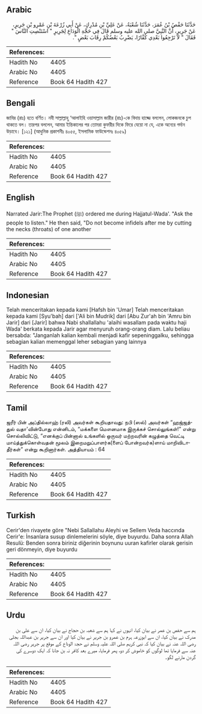 ## Arabic


<div dir="rtl" lang="ar" style={{fontSize:'larger',backgroundColor:'#f8f9fa',padding:20}}>
حَدَّثَنَا حَفْصُ بْنُ عُمَرَ، حَدَّثَنَا شُعْبَةُ، عَنْ عَلِيِّ بْنِ مُدْرِكٍ، عَنْ أَبِي زُرْعَةَ بْنِ عَمْرِو بْنِ جَرِيرٍ، عَنْ جَرِيرٍ، أَنَّ النَّبِيَّ صلى الله عليه وسلم قَالَ فِي حَجَّةِ الْوَدَاعِ لِجَرِيرٍ ‏"‏ اسْتَنْصِتِ النَّاسَ ‏"‏ فَقَالَ ‏"‏ لاَ تَرْجِعُوا بَعْدِي كُفَّارًا، يَضْرِبُ بَعْضُكُمْ رِقَابَ بَعْضٍ ‏"‏‏.‏
</div>
<div style={{backgroundColor:'#f8f9fa',padding:20, marginBottom: 10}}><table> <thead> <tr> <th>References:</th> <th></th> </tr> </thead> <tbody><tr><td>Hadith No</td><td>4405</td></tr><tr><td>Arabic No</td><td>4405</td></tr><tr><td>Reference</td><td>Book 64 Hadith 427</td></tr></tbody></table></div>

## Bengali


<div dir="ltr" lang="bn" style={{fontSize:'larger',backgroundColor:'#f8f9fa',padding:20}}>
জাবির (রাঃ) হতে বর্ণিত। নবী সাল্লাল্লাহু ‘আলাইহি ওয়াসাল্লাম জারীর (রাঃ)-কে বিদায় হাজ্জে বললেন, লোকজনকে চুপ থাকতে বল। তারপর বললেন, আমার ইন্তিকালের পর তোমরা কুফরীর দিকে ফিরে যেয়ো না যে, একে অন্যের গর্দান উড়াবে। [১২১] (আধুনিক প্রকাশনীঃ ৪০৫৫, ইসলামিক ফাউন্ডেশনঃ ৪০৫৯)
</div>
<div style={{backgroundColor:'#f8f9fa',padding:20, marginBottom: 10}}><table> <thead> <tr> <th>References:</th> <th></th> </tr> </thead> <tbody><tr><td>Hadith No</td><td>4405</td></tr><tr><td>Arabic No</td><td>4405</td></tr><tr><td>Reference</td><td>Book 64 Hadith 427</td></tr></tbody></table></div>

## English


<div dir="ltr" lang="en" style={{fontSize:'larger',backgroundColor:'#f8f9fa',padding:20}}>
Narrated Jarir:The Prophet (ﷺ) ordered me during Hajjatul-Wada'. "Ask the people to listen." He then said, "Do not become infidels after me by cutting the necks (throats) of one another
</div>
<div style={{backgroundColor:'#f8f9fa',padding:20, marginBottom: 10}}><table> <thead> <tr> <th>References:</th> <th></th> </tr> </thead> <tbody><tr><td>Hadith No</td><td>4405</td></tr><tr><td>Arabic No</td><td>4405</td></tr><tr><td>Reference</td><td>Book 64 Hadith 427</td></tr></tbody></table></div>

## Indonesian


<div dir="ltr" lang="id" style={{fontSize:'larger',backgroundColor:'#f8f9fa',padding:20}}>
Telah menceritakan kepada kami [Hafsh bin 'Umar] Telah menceritakan kepada kami [Syu'bah] dari ['Ali bin Mudrik] dari [Abu Zur'ah bin 'Amru bin Jarir] dari [Jarir] bahwa Nabi shallallahu 'alaihi wasallam pada waktu haji Wada' berkata kepada Jarir agar menyuruh orang-orang diam. Lalu beliau bersabda: "Janganlah kalian kembali menjadi kafir sepeninggalku, sehingga sebagian kalian memenggal leher sebagian yang lainnya
</div>
<div style={{backgroundColor:'#f8f9fa',padding:20, marginBottom: 10}}><table> <thead> <tr> <th>References:</th> <th></th> </tr> </thead> <tbody><tr><td>Hadith No</td><td>4405</td></tr><tr><td>Arabic No</td><td>4405</td></tr><tr><td>Reference</td><td>Book 64 Hadith 427</td></tr></tbody></table></div>

## Tamil


<div dir="ltr" lang="ta" style={{fontSize:'larger',backgroundColor:'#f8f9fa',padding:20}}>
ஜரீர் பின் அப்தில்லாஹ் (ரலி) அவர்கள் கூறியதாவது: நபி (ஸல்) அவர்கள் “ஹஜ்ஜத்துல் வதா'வின்போது என்னிடம், “மக்களை மௌனமாக இருக்கச் சொல்லுங்கள்!” என்று சொல்லிவிட்டு, “எனக்குப் பின்னால் உங்களில் ஒருவர் மற்றவரின் கழுத்தை வெட்டி மாய்த்துக்கொள்வதன் மூலம் இறைமறுப்பாளர்க(ளைப் போன்றவர்க)ளாய் மாறிவிடாதீர்கள்” என்று கூறினார்கள். அத்தியாயம் : 64
</div>
<div style={{backgroundColor:'#f8f9fa',padding:20, marginBottom: 10}}><table> <thead> <tr> <th>References:</th> <th></th> </tr> </thead> <tbody><tr><td>Hadith No</td><td>4405</td></tr><tr><td>Arabic No</td><td>4405</td></tr><tr><td>Reference</td><td>Book 64 Hadith 427</td></tr></tbody></table></div>

## Turkish


<div dir="ltr" lang="tr" style={{fontSize:'larger',backgroundColor:'#f8f9fa',padding:20}}>
Cerir'den rivayete göre "Nebi Sallallahu Aleyhi ve Sellem Veda haccında Cerir'e: İnsanlara susup dinlemelerini söyle, diye buyurdu. Daha sonra Allah Resulü: Benden sonra biriniz diğerinin boynunu uuran kafirler olarak gerisin geri dönmeyin, diye buyurdu
</div>
<div style={{backgroundColor:'#f8f9fa',padding:20, marginBottom: 10}}><table> <thead> <tr> <th>References:</th> <th></th> </tr> </thead> <tbody><tr><td>Hadith No</td><td>4405</td></tr><tr><td>Arabic No</td><td>4405</td></tr><tr><td>Reference</td><td>Book 64 Hadith 427</td></tr></tbody></table></div>

## Urdu


<div dir="rtl" lang="ur" style={{fontSize:'larger',backgroundColor:'#f8f9fa',padding:20}}>
ہم سے حفص بن عمر نے بیان کیا، انہوں نے کہا ہم سے شعبہ بن حجاج نے بیان کیا، ان سے علی بن مدرک نے بیان کیا، ان سے ابوزرعہ ہرم بن عمرو بن جریر نے بیان کیا اور ان سے جریر بن عبداللہ بجلی رضی اللہ عنہ نے بیان کیا کہ نبی کریم صلی اللہ علیہ وسلم نے حجۃ الوداع کے موقع پر جریر رضی اللہ عنہ سے فرمایا تھا لوگوں کو خاموش کر دو، پھر فرمایا، میرے بعد کافر نہ بن جانا کہ ایک دوسرے کی گردن مارنے لگو۔
</div>
<div style={{backgroundColor:'#f8f9fa',padding:20, marginBottom: 10}}><table> <thead> <tr> <th>References:</th> <th></th> </tr> </thead> <tbody><tr><td>Hadith No</td><td>4405</td></tr><tr><td>Arabic No</td><td>4405</td></tr><tr><td>Reference</td><td>Book 64 Hadith 427</td></tr></tbody></table></div>